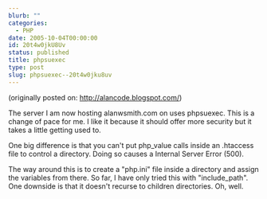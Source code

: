 ```yaml
---
blurb: ""
categories:
  - PHP
date: 2005-10-04T00:00:00
id: 20t4w0jkU8Uv
status: published
title: phpsuexec
type: post
slug: phpsuexec--20t4w0jku8uv
---
```


(originally posted on: http://alancode.blogspot.com/)


The server I am now hosting alanwsmith.com on uses phpsuexec. This is a change of pace for me. I like it because it should offer more security but it takes a little getting used to.

One big difference is that you can't put
php_value
calls inside an .htaccess file to control a directory. Doing so causes a Internal Server Error (500).

The way around this is to create a "php.ini" file inside a directory and assign the variables from there. So far, I have only tried this with "include_path". One downside is that it doesn't recurse to children directories. Oh, well.

